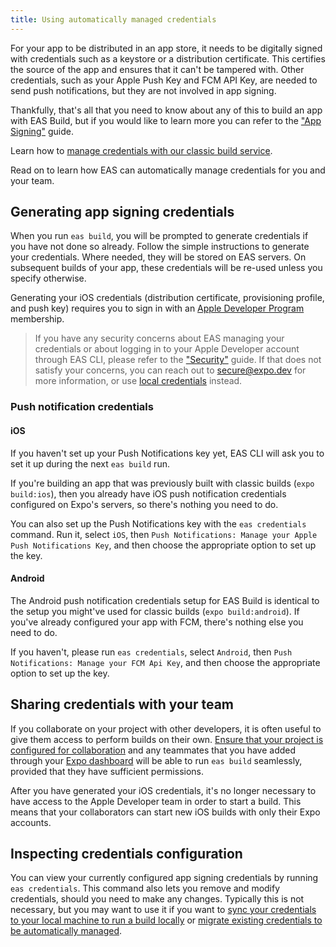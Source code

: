 ```yaml
---
title: Using automatically managed credentials
---
```



For your app to be distributed in an app store, it needs to be digitally signed with credentials such as a keystore or a distribution certificate. This certifies the source of the app and ensures that it can't be tampered with. Other credentials, such as your Apple Push Key and FCM API Key, are needed to send push notifications, but they are not involved in app signing.

Thankfully, that's all that you need to know about any of this to build an app with EAS Build, but if you would like to learn more you can refer to the ["App Signing"](/app-signing/app-credentials.mdx) guide.

<ConfigClassic>

Learn how to [manage credentials with our classic build service](/app-signing/app-credentials.mdx).

</ConfigClassic>

Read on to learn how EAS can automatically manage credentials for you and your team.

## Generating app signing credentials

When you run `eas build`, you will be prompted to generate credentials if you have not done so already. Follow the simple instructions to generate your credentials. Where needed, they will be stored on EAS servers. On subsequent builds of your app, these credentials will be re-used unless you specify otherwise.

Generating your iOS credentials (distribution certificate, provisioning profile, and push key) requires you to sign in with an [Apple Developer Program](https://developer.apple.com/programs) membership.

> If you have any security concerns about EAS managing your credentials or about logging in to your Apple Developer account through EAS CLI, please refer to the ["Security"](/app-signing/security) guide. If that does not satisfy your concerns, you can reach out to [secure@expo.dev](mailto:secure@expo.dev) for more information, or use [local credentials](/app-signing/local-credentials.mdx) instead.

### Push notification credentials

#### iOS

If you haven't set up your Push Notifications key yet, EAS CLI will ask you to set it up during the next `eas build` run.

If you're building an app that was previously built with classic builds (`expo build:ios`), then you already have iOS push notification credentials configured on Expo's servers, so there's nothing you need to do.

You can also set up the Push Notifications key with the `eas credentials` command. Run it, select `iOS`, then `Push Notifications: Manage your Apple Push Notifications Key`, and then choose the appropriate option to set up the key.

#### Android

The Android push notification credentials setup for EAS Build is identical to the setup you might've used for classic builds (`expo build:android`). If you've already configured your app with FCM, there's nothing else you need to do.

If you haven't, please run `eas credentials`, select `Android`, then `Push Notifications: Manage your FCM Api Key`, and then choose the appropriate option to set up the key.

## Sharing credentials with your team

If you collaborate on your project with other developers, it is often useful to give them access to perform builds on their own. [Ensure that your project is configured for collaboration](/accounts/working-together.mdx) and any teammates that you have added through your [Expo dashboard](https://expo.dev/) will be able to run `eas build` seamlessly, provided that they have sufficient permissions.

After you have generated your iOS credentials, it's no longer necessary to have access to the Apple Developer team in order to start a build. This means that your collaborators can start new iOS builds with only their Expo accounts.

## Inspecting credentials configuration

You can view your currently configured app signing credentials by running `eas credentials`. This command also lets you remove and modify credentials, should you need to make any changes. Typically this is not necessary, but you may want to use it if you want to [sync your credentials to your local machine to run a build locally](syncing-credentials.mdx) or [migrate existing credentials to be automatically managed](existing-credentials.mdx).
